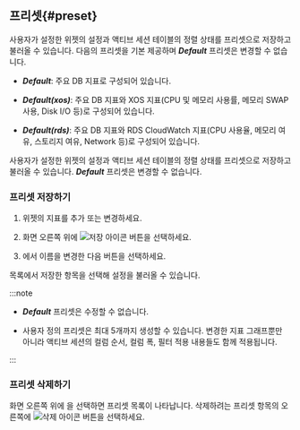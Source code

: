 ## 프리셋{#preset}

<InDoc product="postgresql,mysql,oracle">

사용자가 설정한 위젯의 설정과 액티브 세션 테이블의 정렬 상태를 프리셋으로 저장하고 불러올 수 있습니다. 다음의 프리셋을 기본 제공하며 ***Default*** 프리셋은 변경할 수 없습니다.

<ImgLang img='db-preset-list.png' desc='프리셋' />

* ***Default***: 주요 DB 지표로 구성되어 있습니다.

* ***Default(xos)***: 주요 DB 지표와 XOS 지표(CPU 및 메모리 사용률, 메모리 SWAP 사용, Disk I/O 등)로 구성되어 있습니다.

* ***Default(rds)***: 주요 DB 지표와 RDS CloudWatch 지표(CPU 사용율, 메모리 여유, 스토리지 여유, Network 등)로 구성되어 있습니다.

</InDoc>

<InDoc product="redis,oracle-pro,altibase,cubrid,mssql,db2,sapase">

사용자가 설정한 위젯의 설정과 액티브 세션 테이블의 정렬 상태를 프리셋으로 저장하고 불러올 수 있습니다. ***Default*** 프리셋은 변경할 수 없습니다.

<ImgLang img='db-dashboard-preset.png' desc='프리셋' />

</InDoc>

### 프리셋 저장하기

1. 위젯의 지표를 추가 또는 변경하세요.

1. 화면 오른쪽 위에 ![저장 아이콘](/img/ic-save.svg) 버튼을 선택하세요. 

1. <Cmdname sid="save_preset" className="uitext" />에서 이름을 변경한 다음 <Cmdname sid="save" className="uitext" /> 버튼을 선택하세요.

<Cmdname sid="preset" className="uitext" /> 목록에서 저장한 항목을 선택해 설정을 불러올 수 있습니다.

:::note

* ***Default*** 프리셋은 수정할 수 없습니다. 

* 사용자 정의 프리셋은 최대 5개까지 생성할 수 있습니다. 변경한 지표 그래프뿐만 아니라 액티브 세션의 컬럼 순서, 컬럼 폭, 필터 적용 내용들도 함께 적용됩니다.

:::

### 프리셋 삭제하기

화면 오른쪽 위에 <Cmdname sid="preset" className="uitext" />을 선택하면 프리셋 목록이 나타납니다. 삭제하려는 프리셋 항목의 오른쪽에 ![삭제 아이콘](/img/ico-remove.svg) 버튼을 선택하세요.